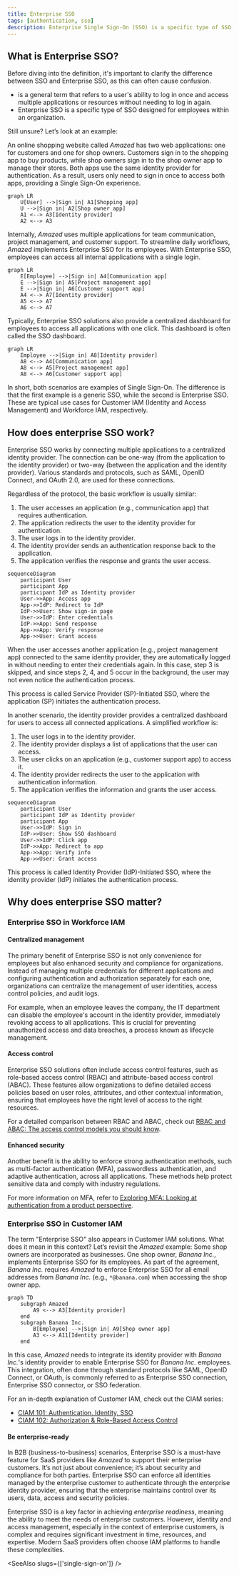 ```yaml
---
title: Enterprise SSO
tags: [authentication, sso]
description: Enterprise Single Sign-On (SSO) is a specific type of SSO designed for employees within an organization.
---
```


## What is Enterprise SSO?

Before diving into the definition, it's important to clarify the difference between SSO and Enterprise SSO, as this can often cause confusion.

- <Ref slug="single-sign-on" /> is a general term that refers to a user's ability to log in once and access multiple applications or resources without needing to log in again.
- Enterprise SSO is a specific type of SSO designed for employees within an organization.

Still unsure? Let’s look at an example:

An online shopping website called _Amazed_ has two web applications: one for customers and one for shop owners. Customers sign in to the shopping app to buy products, while shop owners sign in to the shop owner app to manage their stores. Both apps use the same identity provider for authentication. As a result, users only need to sign in once to access both apps, providing a Single Sign-On experience.

```mermaid
graph LR
    U[User] -->|Sign in| A1[Shopping app]
    U -->|Sign in| A2[Shop owner app]
    A1 <--> A3[Identity provider]
    A2 <--> A3
```

Internally, _Amazed_ uses multiple applications for team communication, project management, and customer support. To streamline daily workflows, _Amazed_ implements Enterprise SSO for its employees. With Enterprise SSO, employees can access all internal applications with a single login.

```mermaid
graph LR
    E[Employee] -->|Sign in| A4[Communication app]
    E -->|Sign in| A5[Project management app]
    E -->|Sign in| A6[Customer support app]
    A4 <--> A7[Identity provider]
    A5 <--> A7
    A6 <--> A7
```

Typically, Enterprise SSO solutions also provide a centralized dashboard for employees to access all applications with one click. This dashboard is often called the SSO dashboard.

```mermaid
graph LR
    Employee -->|Sign in| A8[Identity provider]
    A8 <--> A4[Communication app]
    A8 <--> A5[Project management app]
    A8 <--> A6[Customer support app]
```

In short, both scenarios are examples of Single Sign-On. The difference is that the first example is a generic SSO, while the second is Enterprise SSO. These are typical use cases for Customer IAM (Identity and Access Management) and Workforce IAM, respectively.

## How does enterprise SSO work?

Enterprise SSO works by connecting multiple applications to a centralized identity provider. The connection can be one-way (from the application to the identity provider) or two-way (between the application and the identity provider). Various standards and protocols, such as SAML, OpenID Connect, and OAuth 2.0, are used for these connections.

Regardless of the protocol, the basic workflow is usually similar:

1. The user accesses an application (e.g., communication app) that requires authentication.
2. The application redirects the user to the identity provider for authentication.
3. The user logs in to the identity provider.
4. The identity provider sends an authentication response back to the application.
5. The application verifies the response and grants the user access.

```mermaid
sequenceDiagram
    participant User
    participant App
    participant IdP as Identity provider
    User->>App: Access app
    App->>IdP: Redirect to IdP
    IdP->>User: Show sign-in page
    User->>IdP: Enter credentials
    IdP->>App: Send response
    App->>App: Verify response
    App->>User: Grant access
```

When the user accesses another application (e.g., project management app) connected to the same identity provider, they are automatically logged in without needing to enter their credentials again. In this case, step 3 is skipped, and since steps 2, 4, and 5 occur in the background, the user may not even notice the authentication process.

This process is called Service Provider (SP)-Initiated SSO, where the application (SP) initiates the authentication process.

In another scenario, the identity provider provides a centralized dashboard for users to access all connected applications. A simplified workflow is:

1. The user logs in to the identity provider.
2. The identity provider displays a list of applications that the user can access.
3. The user clicks on an application (e.g., customer support app) to access it.
4. The identity provider redirects the user to the application with authentication information.
5. The application verifies the information and grants the user access.

```mermaid
sequenceDiagram
    participant User
    participant IdP as Identity provider
    participant App
    User->>IdP: Sign in
    IdP->>User: Show SSO dashboard
    User->>IdP: Click app
    IdP->>App: Redirect to app
    App->>App: Verify info
    App->>User: Grant access
```

This process is called Identity Provider (IdP)-Initiated SSO, where the identity provider (IdP) initiates the authentication process.

## Why does enterprise SSO matter?

### Enterprise SSO in Workforce IAM

#### Centralized management

The primary benefit of Enterprise SSO is not only convenience for employees but also enhanced security and compliance for organizations. Instead of managing multiple credentials for different applications and configuring authentication and authorization separately for each one, organizations can centralize the management of user identities, access control policies, and audit logs.

For example, when an employee leaves the company, the IT department can disable the employee's account in the identity provider, immediately revoking access to all applications. This is crucial for preventing unauthorized access and data breaches, a process known as lifecycle management.

#### Access control

Enterprise SSO solutions often include access control features, such as role-based access control (RBAC) and attribute-based access control (ABAC). These features allow organizations to define detailed access policies based on user roles, attributes, and other contextual information, ensuring that employees have the right level of access to the right resources.

For a detailed comparison between RBAC and ABAC, check out [RBAC and ABAC: The access control models you should know](https://blog.logto.io/rbac-and-abac).

#### Enhanced security

Another benefit is the ability to enforce strong authentication methods, such as multi-factor authentication (MFA), passwordless authentication, and adaptive authentication, across all applications. These methods help protect sensitive data and comply with industry regulations.

For more information on MFA, refer to [Exploring MFA: Looking at authentication from a product perspective](https://blog.logto.io/elaborate-mfa).

### Enterprise SSO in Customer IAM

The term "Enterprise SSO" also appears in Customer IAM solutions. What does it mean in this context? Let’s revisit the _Amazed_ example: Some shop owners are incorporated as businesses. One shop owner, _Banana Inc._, implements Enterprise SSO for its employees. As part of the agreement, _Banana Inc._ requires _Amazed_ to enforce Enterprise SSO for all email addresses from _Banana Inc._ (e.g., `*@banana.com`) when accessing the shop owner app.

```mermaid
graph TD
    subgraph Amazed
        A9 <--> A3[Identity provider]
    end
    subgraph Banana Inc.
        B[Employee] -->|Sign in| A9[Shop owner app]
        A3 <--> A11[Identity provider]
    end
```

In this case, _Amazed_ needs to integrate its identity provider with _Banana Inc._'s identity provider to enable Enterprise SSO for _Banana Inc._ employees. This integration, often done through standard protocols like SAML, OpenID Connect, or OAuth, is commonly referred to as Enterprise SSO connection, Enterprise SSO connector, or SSO federation.

For an in-depth explanation of Customer IAM, check out the CIAM series:

- [CIAM 101: Authentication, Identity, SSO](https://blog.logto.io/ciam-101-intro-authn-sso)
- [CIAM 102: Authorization & Role-Based Access Control](https://blog.logto.io/ciam-102-authz-and-rbac)

#### Be enterprise-ready

In B2B (business-to-business) scenarios, Enterprise SSO is a must-have feature for SaaS providers like _Amazed_ to support their enterprise customers. It’s not just about convenience; it’s about security and compliance for both parties. Enterprise SSO can enforce all identities managed by the enterprise customer to authenticate through the enterprise identity provider, ensuring that the enterprise maintains control over its users, data, access and security policies.

Enterprise SSO is a key factor in achieving _enterprise readiness_, meaning the ability to meet the needs of enterprise customers. However, identity and access management, especially in the context of enterprise customers, is complex and requires significant investment in time, resources, and expertise. Modern SaaS providers often choose IAM platforms to handle these complexities.

<SeeAlso slugs={['single-sign-on']} />
